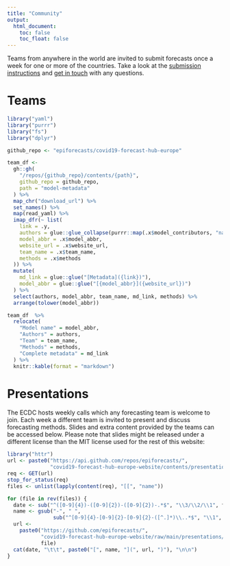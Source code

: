 ```yaml
---
title: "Community"
output:
  html_document:
    toc: false
    toc_float: false
---
```

Teams from anywhere in the world are invited to submit forecasts once a week for one or more of the countries. Take a look at the [submission instructions](https://github.com/epiforecasts/covid19-forecast-hub-europe/wiki) and [get in touch](contact.html) with any questions.

# Teams

```r
library("yaml")
library("purrr")
library("fs")
library("dplyr")

github_repo <- "epiforecasts/covid19-forecast-hub-europe"

team_df <-
  gh::gh(
    "/repos/{github_repo}/contents/{path}", 
    github_repo = github_repo, 
    path = "model-metadata"
  ) %>%
  map_chr("download_url") %>%
  set_names() %>%
  map(read_yaml) %>%
  imap_dfr(~ list(
    link = .y,
    authors = glue::glue_collapse(purrr::map(.x$model_contributors, "name"), sep = ", "),
    model_abbr = .x$model_abbr,
    website_url = .x$website_url,
    team_name = .x$team_name,
    methods = .x$methods
  )) %>%
  mutate(
    md_link = glue::glue("[Metadata]({link})"),
    model_abbr = glue::glue("[{model_abbr}]({website_url})")
  ) %>%
  select(authors, model_abbr, team_name, md_link, methods) %>%
  arrange(tolower(model_abbr))

team_df  %>%
  relocate(
    "Model name" = model_abbr,
    "Authors" = authors,
    "Team" = team_name,
    "Methods" = methods,
    "Complete metadata" = md_link
  ) %>%
  knitr::kable(format = "markdown")
```

# Presentations

The ECDC hosts weekly calls which any forecasting team is welcome to join. Each week a different team is invited to present and discuss forecasting methods. Slides and extra content provided by the teams can be accessed below. Please note that slides might be released under a different license than the MIT license used for the rest of this website:

```r
library("httr")
url <- paste0("https://api.github.com/repos/epiforecasts/",
              "covid19-forecast-hub-europe-website/contents/presentations")
req <- GET(url)
stop_for_status(req)
files <- unlist(lapply(content(req), "[[", "name"))

for (file in rev(files)) {
  date <- sub("^([0-9]{4})-([0-9]{2})-([0-9]{2})-.*$", "\\3/\\2/\\1", file)
  name <- gsub("-", " ",
               sub("^[0-9]{4}-[0-9]{2}-[0-9]{2}-([^.]*)\\..*$", "\\1", file))
  url <-
    paste0("https://github.com/epiforecasts/",
           "covid19-forecast-hub-europe-website/raw/main/presentations/",
           file)
  cat(date, "\t\t", paste0("[", name, "](", url, ")"), "\n\n")
}
```
